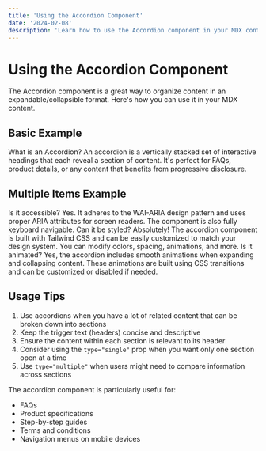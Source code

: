 ```yaml
---
title: 'Using the Accordion Component'
date: '2024-02-08'
description: 'Learn how to use the Accordion component in your MDX content'
---
```


# Using the Accordion Component

The Accordion component is a great way to organize content in an expandable/collapsible format. Here's how you can use it in your MDX content.

## Basic Example

<Accordion type="single" collapsible>
  <AccordionItem value="item-1">
    <AccordionTrigger>What is an Accordion?</AccordionTrigger>
    <AccordionContent>
      An accordion is a vertically stacked set of interactive headings that each reveal a section of content.
      It's perfect for FAQs, product details, or any content that benefits from progressive disclosure.
    </AccordionContent>
  </AccordionItem>
</Accordion>

## Multiple Items Example

<Accordion type="multiple">
  <AccordionItem value="item-1">
    <AccordionTrigger>Is it accessible?</AccordionTrigger>
    <AccordionContent>
      Yes. It adheres to the WAI-ARIA design pattern and uses proper ARIA attributes
      for screen readers. The component is also fully keyboard navigable.
    </AccordionContent>
  </AccordionItem>

  <AccordionItem value="item-2">
    <AccordionTrigger>Can it be styled?</AccordionTrigger>
    <AccordionContent>
      Absolutely! The accordion component is built with Tailwind CSS and can be easily
      customized to match your design system. You can modify colors, spacing, animations,
      and more.
    </AccordionContent>
  </AccordionItem>

  <AccordionItem value="item-3">
    <AccordionTrigger>Is it animated?</AccordionTrigger>
    <AccordionContent>
      Yes, the accordion includes smooth animations when expanding and collapsing content.
      These animations are built using CSS transitions and can be customized or disabled
      if needed.
    </AccordionContent>
  </AccordionItem>
</Accordion>

## Usage Tips

1. Use accordions when you have a lot of related content that can be broken down into sections
2. Keep the trigger text (headers) concise and descriptive
3. Ensure the content within each section is relevant to its header
4. Consider using the `type="single"` prop when you want only one section open at a time
5. Use `type="multiple"` when users might need to compare information across sections

The accordion component is particularly useful for:
- FAQs
- Product specifications
- Step-by-step guides
- Terms and conditions
- Navigation menus on mobile devices
